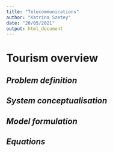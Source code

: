 ```yaml
---
title: "Telecommunications"
author: "Katrina Szetey"
date: "20/05/2021"
output: html_document
---
```


# Tourism overview


## *Problem definition*



## *System conceptualisation*



## *Model formulation*



## *Equations*

